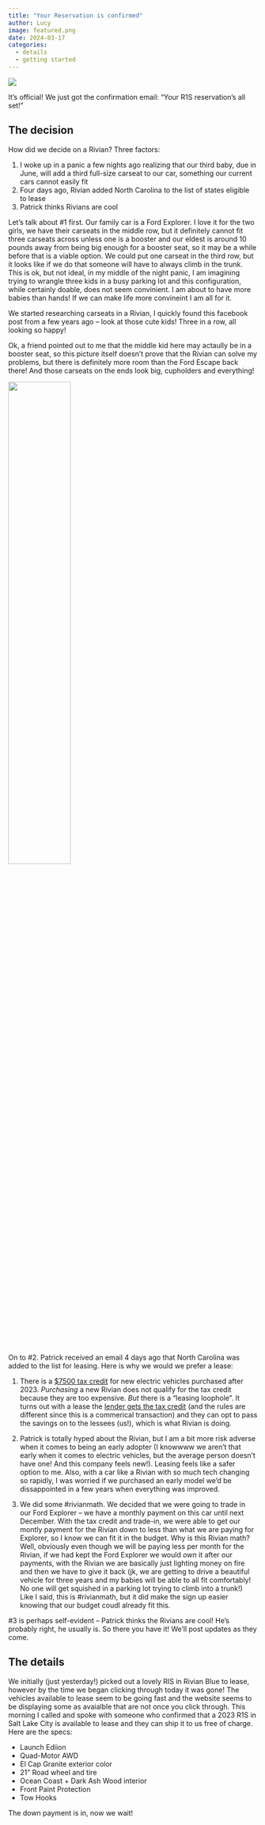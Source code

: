 ```yaml
---
title: "Your Reservation is confirmed"
author: Lucy
image: featured.png
date: 2024-03-17
categories:
  - details
  - getting started
---
```


![](featured.jpg)

It's official! We just got the confirmation email: "Your R1S reservation's all set!" 

## The decision

How did we decide on a Rivian? Three factors:

1. I woke up in a panic a few nights ago realizing that our third baby, due in June, will add a third full-size carseat to our car, something our current cars cannot easily fit
2. Four days ago, Rivian added North Carolina to the list of states eligible to lease 
3. Patrick thinks Rivians are cool

Let's talk about #1 first. Our family car is a Ford Explorer. I love it for the two girls, we have their carseats in the middle row, but it definitely cannot fit three carseats across unless one is a booster and our eldest is around 10 pounds away from being big enough for a booster seat, so it may be a while before that is a viable option. We could put one carseat in the third row, but it looks like if we do that someone will have to always climb in the trunk. This is ok, but not ideal, in my middle of the night panic, I am imagining trying to wrangle three kids in a busy parking lot and this configuration, while certainly doable, does not seem convinient. I am about to have more babies than hands! If we can make life more convineint I am all for it. 

We started researching carseats in a Rivian, I quickly found this facebook post from a few years ago -- look at those cute kids! Three in a row, all looking so happy!

::: {.column-margin}
Ok, a friend pointed out to me that the middle kid here may actaully be in a booster seat, so this picture itself doesn't prove that the Rivian can solve my problems, but there is definitely more room than the Ford Escape back there! And those carseats on the ends look big, cupholders and everything! 
:::

![](facebook.png){width=50% fig-align="center"}

On to #2. Patrick received an email 4 days ago that North Carolina was added to the list for leasing. Here is why we would we prefer a lease:

1. There is a [$7500 tax credit](https://www.irs.gov/credits-deductions/credits-for-new-clean-vehicles-purchased-in-2023-or-after) for new electric vehicles purchased after 2023. *Purchasing* a new Rivian does not qualify for the tax credit because they are too expensive. *But* there is a "leasing loophole". It turns out with a lease the [lender gets the tax credit](https://www.edmunds.com/fuel-economy/the-ins-and-outs-of-electric-vehicle-tax-credits.html) (and the rules are different since this is a commerical transaction) and they can opt to pass the savings on to the lessees (us!), which is what Rivian is doing.

2. Patrick is totally hyped about the Rivian, but I am a bit more risk adverse when it comes to being an early adopter (I knowwww we aren't that early when it comes to electric vehicles, but the average person doesn't have one! And this company feels new!). Leasing feels like a safer option to me. Also, with a car like a Rivian with so much tech changing so rapidly, I was worried if we purchased an early model we'd be dissappointed in a few years when everything was improved. 

3. We did some #rivianmath. We decided that we were going to trade in our Ford Explorer -- we have a monthly payment on this car until next December. With the tax credit and trade-in, we were able to get our montly payment for the Rivian down to less than what we are paying for Explorer, so I know we can fit it in the budget. Why is this Rivian math? Well, obviously even though we will be paying less per month for the Rivian, if we had kept the Ford Explorer we would *own* it after our payments, with the Rivian we are basically just lighting money on fire and then we have to give it back (jk, we are getting to drive a beautiful vehicle for three years and my babies will be able to all fit comfortably! No one will get squished in a parking lot trying to climb into a trunk!) Like I said, this is #rivianmath, but it did make the sign up easier knowing that our budget coudl already fit this.

#3 is perhaps self-evident -- Patrick thinks the Rivians are cool! He's probably right, he usually is. So there you have it! We'll post updates as they come.

## The details

We initially (just yesterday!) picked out a lovely RIS in Rivian Blue to lease, however by the time we began clicking through today it was gone! The vehicles available to lease seem to be going fast and the website seems to be displaying some as avaialble that are not once you click through. This morning I called and spoke with someone who confirmed that a 2023 R1S in Salt Lake City is available to lease and they can ship it to us free of charge. Here are the specs:

* Launch Ediion
* Quad-Motor AWD
* El Cap Granite exterior color
* 21" Road wheel and tire
* Ocean Coast + Dark Ash Wood interior
* Front Paint Protection
* Tow Hooks

The down payment is in, now we wait!